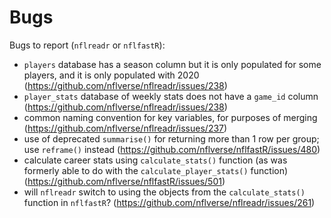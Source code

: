 # Bugs {#sec-bugs}

Bugs to report (`nflreadr` or `nflfastR`):

- `players` database has a season column but it is only populated for some players, and it is only populated with 2020 (<https://github.com/nflverse/nflreadr/issues/238>)
- `player_stats` database of weekly stats does not have a `game_id` column (<https://github.com/nflverse/nflreadr/issues/238>)
- common naming convention for key variables, for purposes of merging (<https://github.com/nflverse/nflreadr/issues/237>)
- use of deprecated `summarise()` for returning more than 1 row per group; use `reframe()` instead (<https://github.com/nflverse/nflfastR/issues/480>)
- calculate career stats using `calculate_stats()` function (as was formerly able to do with the `calculate_player_stats()` function) (<https://github.com/nflverse/nflfastR/issues/501>)
- will `nflreadr` switch to using the objects from the `calculate_stats()` function in `nflfastR`? (<https://github.com/nflverse/nflreadr/issues/261>)
